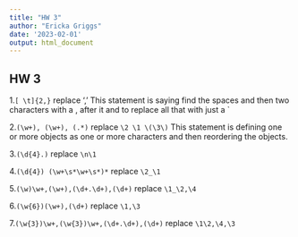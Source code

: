 ```yaml
---
title: "HW 3"
author: "Ericka Griggs"
date: '2023-02-01'
output: html_document
---
```


## HW 3

1.`[ \t]{2,}`   replace ','
This statement is saying find the spaces and then two characters with a , after it and to replace all that with just a `

2.`(\w+), (\w+), (.*)`  replace `\2 \1 \(\3\)`
This statement is defining one or more objects as one or more characters and then reordering the objects.

3.`(\d{4}.)` replace `\n\1`

4.`(\d{4}) (\w+\s*\w+\s*)*` replace `\2_\1`

5.`(\w)\w+,(\w+),(\d+.\d+),(\d+)` replace `\1_\2,\4`

6.`(\w{6})(\w+),(\d+)` replace `\1,\3`

7.`(\w{3})\w+,(\w{3})\w+,(\d+.\d+),(\d+)` replace `\1\2,\4,\3` 